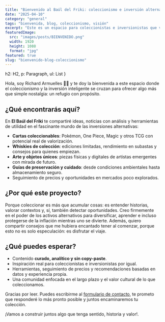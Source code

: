 ```yaml
---
title: "Bienvenido al Baúl del Friki: coleccionismo e inversión alternativa"
date: "2025-04-10"
category: "general"
tags: "bienvenida, blog, coleccionismo, visión"
excerpt: "Este es un espacio para coleccionistas e inversionistas que ven valor más allá de los activos tradicionales. Descubre cartas, whiskies y arte como nunca antes"
featuredImage:
  src: "images/posts/BIENVENIDO.png"
  width: 1920
  height: 1088
  format: "jpg"
featured: true
slug: "bienvenido-blog-coleccionismo"
---
```



  h2: H2,
  p: Paragraph,
  ul: List
}

Hola, soy Richard Armuelles 👋🏼 y te doy la bienvenida a este espacio donde el coleccionismo y la inversión inteligente se cruzan para ofrecer algo más que simple nostalgia: un refugio con propósito.

## ¿Qué encontrarás aquí?

En **El Baúl del Friki** te compartiré ideas, noticias con análisis y herramientas de utilidad en el fascinante mundo de las inversiones alternativas:
-   **Cartas coleccionables**: Pokémon, One Piece, Magic y otros TCG con potencial real de valorización.
-   **Whiskies de colección**: ediciones limitadas, rendimiento en subastas y consejos para quienes empiezan.
-   **Arte y objetos únicos**: piezas físicas y digitales de artistas emergentes con mirada de futuro.
-   **Guías de preservación y cuidado**: desde condiciones ambientales hasta almacenamiento seguro.
-   Seguimiento de precios y oportunidades en mercados poco explorados.

## ¿Por qué este proyecto?

Porque coleccionar es más que acumular cosas: es entender historias, valorar contextos y, sí, también detectar oportunidades.
Creo firmemente en el poder de los activos alternativos para diversificar, aprender e incluso protegerse de la inflación mientras uno se divierte.
Además, quiero compartir consejos que me hubiera encantado tener al comenzar, porque esto no es solo especulación: es disfrutar el viaje.

## ¿Qué puedes esperar?

-   Contenido **curado, analítico y sin copy-paste**.
-   Inspiración real para coleccionistas e inversionistas por igual.
-   Herramientas, seguimiento de precios y recomendaciones basadas en datos y experiencia propia.
-   Una comunidad enfocada en el largo plazo y el valor cultural de lo que coleccionamos.

Gracias por leer. Puedes escribirme al [formulario de contacto](/contacto), te prometo que responderé lo más pronto posible y juntos encaminaremos tu colección.

¡Vamos a construir juntos algo que tenga sentido, historia y valor!.

<CTA category={frontmatter.category} />
